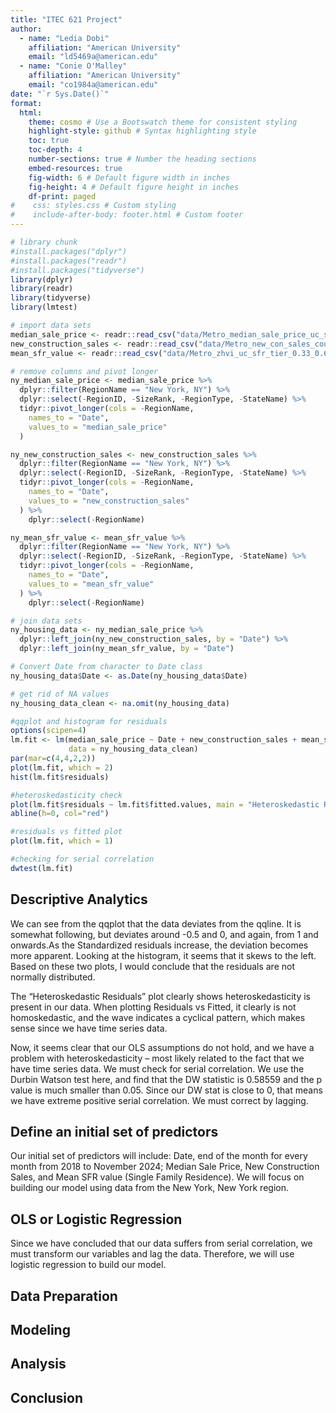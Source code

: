 ```yaml
---
title: "ITEC 621 Project"
author: 
  - name: "Ledia Dobi"
    affiliation: "American University"
    email: "ld5469a@american.edu"
  - name: "Conie O'Malley"
    affiliation: "American University"
    email: "co1984a@american.edu"
date: "`r Sys.Date()`"
format: 
  html:
    theme: cosmo # Use a Bootswatch theme for consistent styling
    highlight-style: github # Syntax highlighting style
    toc: true
    toc-depth: 4
    number-sections: true # Number the heading sections
    embed-resources: true
    fig-width: 6 # Default figure width in inches
    fig-height: 4 # Default figure height in inches
    df-print: paged
#    css: styles.css # Custom styling
#    include-after-body: footer.html # Custom footer
---
```


```r
# library chunk
#install.packages("dplyr")
#install.packages("readr")
#install.packages("tidyverse")
library(dplyr)
library(readr)
library(tidyverse)
library(lmtest)
```

```r
# import data sets
median_sale_price <- readr::read_csv("data/Metro_median_sale_price_uc_sfr_month.csv")
new_construction_sales <- readr::read_csv("data/Metro_new_con_sales_count_raw_uc_sfr_month.csv")
mean_sfr_value <- readr::read_csv("data/Metro_zhvi_uc_sfr_tier_0.33_0.67_sm_sa_month.csv")
```

```r
# remove columns and pivot longer
ny_median_sale_price <- median_sale_price %>% 
  dplyr::filter(RegionName == "New York, NY") %>% 
  dplyr::select(-RegionID, -SizeRank, -RegionType, -StateName) %>% 
  tidyr::pivot_longer(cols = -RegionName,
    names_to = "Date",
    values_to = "median_sale_price"
  )

ny_new_construction_sales <- new_construction_sales %>% 
  dplyr::filter(RegionName == "New York, NY") %>% 
  dplyr::select(-RegionID, -SizeRank, -RegionType, -StateName) %>% 
  tidyr::pivot_longer(cols = -RegionName,
    names_to = "Date",
    values_to = "new_construction_sales"
  ) %>% 
    dplyr::select(-RegionName)

ny_mean_sfr_value <- mean_sfr_value %>% 
  dplyr::filter(RegionName == "New York, NY") %>% 
  dplyr::select(-RegionID, -SizeRank, -RegionType, -StateName) %>% 
  tidyr::pivot_longer(cols = -RegionName,
    names_to = "Date",
    values_to = "mean_sfr_value"
  ) %>% 
    dplyr::select(-RegionName)

# join data sets
ny_housing_data <- ny_median_sale_price %>% 
  dplyr::left_join(ny_new_construction_sales, by = "Date") %>% 
  dplyr::left_join(ny_mean_sfr_value, by = "Date")

# Convert Date from character to Date class
ny_housing_data$Date <- as.Date(ny_housing_data$Date)

# get rid of NA values
ny_housing_data_clean <- na.omit(ny_housing_data)
```


```r

#qqplot and histogram for residuals
options(scipen=4)
lm.fit <- lm(median_sale_price ~ Date + new_construction_sales + mean_sfr_value, 
             data = ny_housing_data_clean)
par(mar=c(4,4,2,2))
plot(lm.fit, which = 2)
hist(lm.fit$residuals)

#heteroskedasticity check
plot(lm.fit$residuals ~ lm.fit$fitted.values, main = "Heteroskedastic Residuals", xlab = "Predicted Values", ylab = "Residuals")
abline(h=0, col="red")

#residuals vs fitted plot
plot(lm.fit, which = 1)

#checking for serial correlation
dwtest(lm.fit)

```

## Descriptive Analytics 
We can see from the qqplot that the data deviates from the qqline. It is somewhat following, but deviates around -0.5 and 0, and again, from 1 and onwards.As the Standardized residuals increase, the deviation becomes more apparent. Looking at the histogram, it seems that it skews to the left. Based on these two plots, I would conclude that the residuals are not normally distributed.

The "Heteroskedastic Residuals" plot clearly shows heteroskedasticity is present in our data. When plotting Residuals vs Fitted, it clearly is not homoskedastic, and the wave indicates a cyclical pattern, which makes sense since we have time series data.

Now, it seems clear that our OLS assumptions do not hold, and we have a problem with heteroskedasticity -- most likely related to the fact that we have time series data. We must check for serial correlation. We use the Durbin Watson test here, and find that the DW statistic is 0.58559 and the p value is much smaller than 0.05. Since our DW stat is close to 0, that means we have extreme positive serial correlation. We must correct by lagging. 

## Define an initial set of predictors

Our initial set of predictors will include: Date, end of the month for every month from 2018 to November 2024; Median Sale Price, New Construction Sales, and Mean SFR value (Single Family Residence). We will focus on building our model using data from the New York, New York region.

## OLS or Logistic Regression

Since we have concluded that our data suffers from serial correlation, we must transform our variables and lag the data. Therefore, we will use logistic regression to build our model.

## Data Preparation

## Modeling

## Analysis

## Conclusion